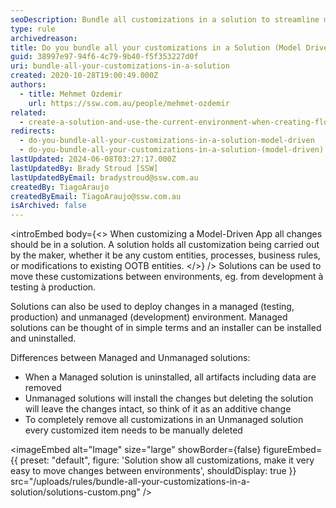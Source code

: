 ```yaml
---
seoDescription: Bundle all customizations in a solution to streamline model-driven app development and deployment, ensuring easy transfer between environments.
type: rule
archivedreason:
title: Do you bundle all your customizations in a Solution (Model Driven)?
guid: 38997e97-94f6-4c79-9b40-f5f353227d0f
uri: bundle-all-your-customizations-in-a-solution
created: 2020-10-28T19:00:49.000Z
authors:
  - title: Mehmet Ozdemir
    url: https://ssw.com.au/people/mehmet-ozdemir
related:
  - create-a-solution-and-use-the-current-environment-when-creating-flow-for-dynamics
redirects:
  - do-you-bundle-all-your-customizations-in-a-solution-model-driven
  - do-you-bundle-all-your-customizations-in-a-solution-(model-driven)
lastUpdated: 2024-06-08T03:27:17.000Z
lastUpdatedBy: Brady Stroud [SSW]
lastUpdatedByEmail: bradystroud@ssw.com.au
createdBy: TiagoAraujo
createdByEmail: TiagoAraujo@ssw.com.au
isArchived: false
---
```


<introEmbed
  body={<>
When customizing a Model-Driven App all changes should be in a solution. A solution holds all customization being carried out by the maker, whether it be any custom entities, processes, business rules, or modifications to existing OOTB entities.
  </>}
/>
Solutions can be used to move these customizations between environments, eg. from development à testing à production.

Solutions can also be used to deploy changes in a managed (testing, production) and unmanaged (development) environment. Managed solutions can be thought of in simple terms and an installer can be installed and uninstalled.

Differences between Managed and Unmanaged solutions:

* When a Managed solution is uninstalled, all artifacts including data are removed
* Unmanaged solutions will install the changes but deleting the solution will leave the changes intact, so think of it as an additive change
* To completely remove all customizations in an Unmanaged solution every customized item needs to be manually deleted


<imageEmbed
  alt="Image"
  size="large"
  showBorder={false}
  figureEmbed={{
    preset: "default",
    figure: 'Solution show all customizations, make it very easy to move changes between environments',
    shouldDisplay: true
  }}
  src="/uploads/rules/bundle-all-your-customizations-in-a-solution/solutions-custom.png"
/>
